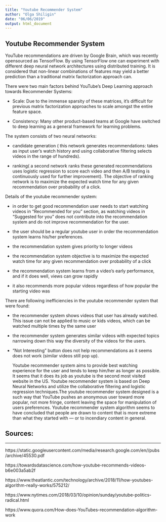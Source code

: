 ```yaml
---
title: "Youtube Recommender System"
author: "Olga Shiligin"
date: "06/06/2019"
output: html_document
---
```


Youtube Recommender System
---------------------------

YouTube recommendations are driven by Google Brain, which was recently opensourced as TensorFlow. By using TensorFlow one can experiment with different deep neural network architectures using distributed training. It is considered that non-linear combinations of features may yield a better prediction than a traditional matrix factorization approach can.

There were two main factors behind YouTube’s Deep Learning approach towards Recommender Systems:

- Scale: Due to the immense sparsity of these matrices, it’s difficult for previous matrix factorization approaches to scale amongst the entire feature space. 

- Consistency: Many other product-based teams at Google have switched to deep learning as a general framework for learning problems. 

The system consists of two neural networks:

- candidate generation ( this network generates recommendations:  takes as input user’s watch history and using collaborative filtering selects videos in the range of hundreds).

- ranking( a second network ranks these generated recommendations uses logistic regression to score each video and then A/B testing is continuously used for further improvement). The objective of ranking network is to maximize the expected watch time for any given recommendation over probability of a click.

Details of the youtube recommender system:

- in order to get good recommendation user needs to start watching videos in "Recommended for you" section, as watching videos in "Suggested for you" does not contribute into the recommendation system and do not improve recommendation for the user.

- the user should be a regular youtube user in order the recommendation system learns  his/her preferences.

- the recommendation system gives priority to longer videos

- the recommendation system objective is to maximize the expected watch time for any given recommendation over probability of a click

- the recommendation system learns from a video’s early performance, and if it does well, views can grow rapidly

- it also recommends more popular videos regardless of how popular the starting video was


There are following inefficiencies in the youtube recommender system that were found:

- the recommender system shows videos that user has already watched. This issue can not be applied to music or kids videos, which can be watched multiple times by the same user

- the recommender system generates similar videos with expected topics narrowing down this way the diversity of the videos for the users.

- "Not Interesting" button does not help recommendations as it seems does not work (similar videos still pop up).


   Youtube recommender system aims to provide best watching experience for the user and tends to keep him/her as longer as possible. It seems that it does its job as youtube is the second most visited website in the US. Youtube recommender system is based on Deep Neural Networks and utilize the collaborative filtering and logistic regression techniques.The youtube recommender system designed is a such way that YouTube pushes an anonymous user toward more popular, not more fringe, content leaving the space for manipulation of users preferences. Youtube recommender system algorithm seems to have concluded that people are drawn to content that is more extreme than what they started with — or to incendiary content in general.


Sources:
--------
--------

https://static.googleusercontent.com/media/research.google.com/en//pubs/archive/45530.pdf

https://towardsdatascience.com/how-youtube-recommends-videos-b6e003a5ab2f

https://www.theatlantic.com/technology/archive/2018/11/how-youtubes-algorithm-really-works/575212/

https://www.nytimes.com/2018/03/10/opinion/sunday/youtube-politics-radical.html

https://www.quora.com/How-does-YouTubes-recommendation-algorithm-work

